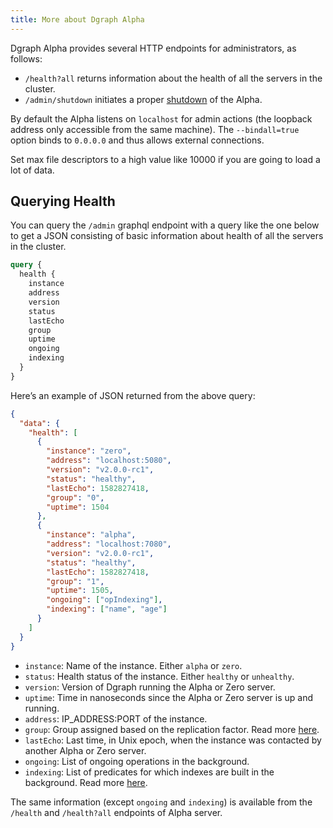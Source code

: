 ```yaml
---
title: More about Dgraph Alpha
---
```


Dgraph Alpha provides several HTTP endpoints for administrators, as follows:

- `/health?all` returns information about the health of all the servers in the
  cluster.
- `/admin/shutdown` initiates a proper
  [shutdown](./dgraph-administration.md#shutting-down-database) of the Alpha.

By default the Alpha listens on `localhost` for admin actions (the loopback
address only accessible from the same machine). The `--bindall=true` option
binds to `0.0.0.0` and thus allows external connections.

<Tip>
  Set max file descriptors to a high value like 10000 if you are going to load a
  lot of data.
</Tip>

## Querying Health

You can query the `/admin` graphql endpoint with a query like the one below to
get a JSON consisting of basic information about health of all the servers in
the cluster.

```graphql
query {
  health {
    instance
    address
    version
    status
    lastEcho
    group
    uptime
    ongoing
    indexing
  }
}
```

Here’s an example of JSON returned from the above query:

```json
{
  "data": {
    "health": [
      {
        "instance": "zero",
        "address": "localhost:5080",
        "version": "v2.0.0-rc1",
        "status": "healthy",
        "lastEcho": 1582827418,
        "group": "0",
        "uptime": 1504
      },
      {
        "instance": "alpha",
        "address": "localhost:7080",
        "version": "v2.0.0-rc1",
        "status": "healthy",
        "lastEcho": 1582827418,
        "group": "1",
        "uptime": 1505,
        "ongoing": ["opIndexing"],
        "indexing": ["name", "age"]
      }
    ]
  }
}
```

- `instance`: Name of the instance. Either `alpha` or `zero`.
- `status`: Health status of the instance. Either `healthy` or `unhealthy`.
- `version`: Version of Dgraph running the Alpha or Zero server.
- `uptime`: Time in nanoseconds since the Alpha or Zero server is up and
  running.
- `address`: IP_ADDRESS:PORT of the instance.
- `group`: Group assigned based on the replication factor. Read more
  [here](/deploy/cluster-setup).
- `lastEcho`: Last time, in Unix epoch, when the instance was contacted by
  another Alpha or Zero server.
- `ongoing`: List of ongoing operations in the background.
- `indexing`: List of predicates for which indexes are built in the background.
  Read more [here](./dql-schema.md#indexes-in-background).

The same information (except `ongoing` and `indexing`) is available from the
`/health` and `/health?all` endpoints of Alpha server.
